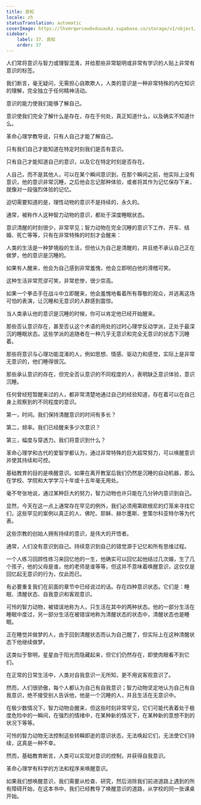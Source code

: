 ```yaml
---
title: 良知
locale: zh
statusTranslation: automatic
coverImage: https://lhvmrqwrcowdvduuaukz.supabase.co/storage/v1/object/public/strapi-uploads/small_cover-educacion-fundamental.webp-2d51a7828a2b1309555be27f7e2a61a0.webp
sidebar:
    label: 37. 良知
    order: 37
---
```

人们常将意识与智力或理智混淆，并给那些非常聪明或非常有学识的人贴上非常有意识的标签。

我们断言，毫无疑问，无需担心自欺欺人，人类的意识是一种非常特殊的内在知识的理解，完全独立于任何精神活动。

意识的能力使我们能够了解自己。

意识使我们完全了解什么是存在，存在于何处，真正知道什么，以及确实不知道什么。

革命心理学教导说，只有人自己才能了解自己。

只有我们自己才能知道在特定时刻我们是否有意识。

只有自己才能知道自己的意识，以及它在特定时刻是否存在。

人自己，而不是其他人，可以在某个瞬间意识到，在那个瞬间之前，他实际上没有意识，他的意识非常沉睡，之后他会忘记那种体验，或者将其作为记忆保存下来，就像对一段强烈体验的记忆。

迫切需要知道的是，理性动物的意识不是持续的，永久的。

通常，被称作人这种智力动物的意识，都处于深度睡眠状态。

意识清醒的时刻很少，非常罕见；智力动物在完全沉睡的意识下工作、开车、结婚、死亡等等，只有在非常特殊的时刻才会醒来：

人类的生活是一种梦境般的生活，但他认为自己是清醒的，并且绝不承认自己正在做梦，他的意识是沉睡的。

如果有人醒来，他会为自己感到非常羞愧，他会立即明白他的滑稽可笑。

这种生活非常荒谬可笑，非常悲惨，很少崇高。

如果一个拳击手在战斗中立即醒来，他会羞愧地看着所有尊敬的观众，并逃离这场可怕的表演，让沉睡和无意识的人群感到震惊。

当人类承认他的意识是沉睡的时候，你可以肯定他已经开始醒来。

那些否认意识存在，甚至否认这个术语的用处的过时心理学反动学派，正处于最深沉的睡眠状态。这些学派的追随者在一种几乎无意识和完全无意识的状态下沉睡着。

那些将意识与心理功能混淆的人，例如思想、情感、驱动力和感觉，实际上是非常无意识的，他们睡得很沉。

那些承认意识的存在，但完全否认意识的不同程度的人，表明缺乏意识体验，意识沉睡。

任何曾经短暂醒来过的人，都非常清楚地通过自己的经验知道，存在着可以在自己身上观察到的不同程度的意识。

第一，时间。我们保持清醒意识的时间有多长？

第二，频率。我们已经醒来多少次意识？

第三，幅度与穿透力。我们将意识到什么？

革命心理学和古代的爱智学都认为，通过非常特殊的巨大超常努力，可以唤醒意识并使其持续和可控。

基础教育的目的是唤醒意识。如果在离开教室后我们仍然是沉睡的自动机器，那么在学校、学院和大学学习十年或十五年毫无用处。

毫不夸张地说，通过某种巨大的努力，智力动物也许只能在几分钟内意识到自己。

显然，今天在这一点上通常存在罕见的例外，我们必须用第欧根尼的灯笼来寻找它们，这些罕见的案例以真正的人、佛陀、耶稣、赫尔墨斯、奎策尔科亚特尔等为代表。

这些宗教的创始人拥有持续的意识，是伟大的开悟者。

通常，人们没有意识到自己。持续意识到自己的错觉源于记忆和所有思维过程。

一个人练习回顾性练习来回忆他的一生，他确实可以回忆起他结过几次婚，生了几个孩子，他的父母是谁，他的老师是谁等等，但这并不意味着唤醒意识，这仅仅是回忆起无意识的行为，仅此而已。

有必要重复我们在前面的章节中已经说过的话。存在四种意识状态。它们是：睡眠、清醒状态、自我意识和客观意识。

可怜的智力动物，被错误地称为人，只生活在其中的两种状态。他的一部分生活在睡眠中度过，另一部分生活在被错误地称为清醒状态的状态中，清醒状态也是睡眠。

正在睡觉并做梦的人，由于回到清醒状态而认为自己醒了，但实际上在这种清醒状态下他继续做梦。

这类似于黎明，星星由于阳光而隐藏起来，但它们仍然存在，即使肉眼看不到它们。

在正常的日常生活中，人类对自我意识一无所知，更不用说客观意识了。

然而，人们很骄傲，每个人都认为自己有自我意识；智力动物坚定地认为自己有自我意识，绝不接受别人告诉他，他是一个沉睡的人，并且生活在无意识中。

在极少数情况下，智力动物会醒来，但这些时刻非常罕见，它们可能代表着处于极度危险中的一瞬间，在强烈的情绪中，在某种新的情况下，在某种新的意想不到的状况下等等。

可怜的智力动物无法控制这些转瞬即逝的意识状态，无法唤起它们，无法使它们持续，这真是一种不幸。

然而，基础教育断言，人类可以实现对意识的控制，并获得自我意识。

革命心理学有科学的方法和程序来唤醒意识。

如果我们想唤醒意识，我们需要从检查、研究，然后消除我们前进道路上遇到的所有障碍开始，在这本书中，我们已经教导了唤醒意识的道路，从学校的同一张课桌开始。

